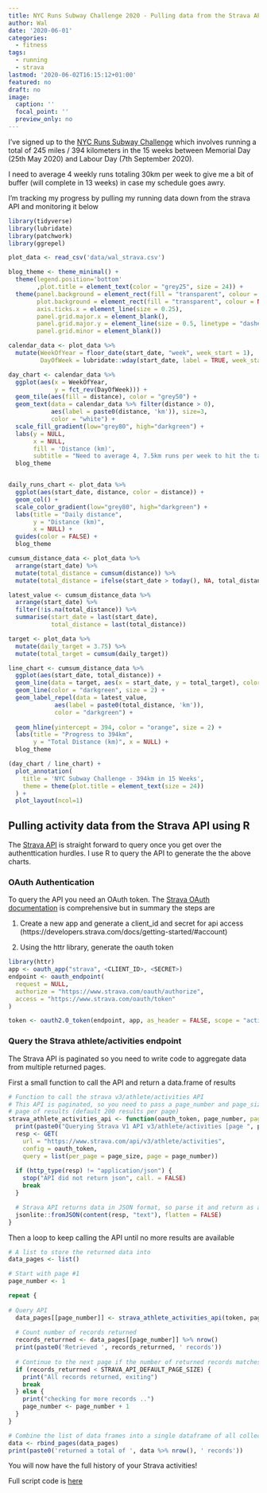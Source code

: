 ```yaml
---
title: NYC Runs Subway Challenge 2020 - Pulling data from the Strava API
author: Wal
date: '2020-06-01'
categories:
  - fitness
tags:
  - running
  - strava
lastmod: '2020-06-02T16:15:12+01:00'
featured: no
draft: no
image:
  caption: ''
  focal_point: ''
  preview_only: no
---
```


I've signed up to the [NYC Runs Subway Challenge](https://nycruns.com/race/nycruns-subway-system-challenge) which involves running a total of 245 miles / 394 kilometers in the 15 weeks between Memorial Day (25th May 2020) and Labour Day (7th September 2020).

I need to average 4 weekly runs totaling 30km per week to give me a bit of buffer (will complete in 13 weeks) in case my schedule goes awry. 

I'm tracking my progress by pulling my running data down from the strava API and monitoring it below

```r
library(tidyverse)
library(lubridate)
library(patchwork)
library(ggrepel)

plot_data <- read_csv('data/wal_strava.csv')

blog_theme <- theme_minimal() +
  theme(legend.position='bottom'
        ,plot.title = element_text(color = "grey25", size = 24)) +
  theme(panel.background = element_rect(fill = "transparent", colour = NA),
        plot.background = element_rect(fill = "transparent", colour = NA),
        axis.ticks.x = element_line(size = 0.25),
        panel.grid.major.x = element_blank(),
        panel.grid.major.y = element_line(size = 0.5, linetype = "dashed"),
        panel.grid.minor = element_blank())
```

```r
calendar_data <- plot_data %>%
  mutate(WeekOfYear = floor_date(start_date, "week", week_start = 1), 
         DayOfWeek = lubridate::wday(start_date, label = TRUE, week_start = 1)) 

day_chart <- calendar_data %>%
  ggplot(aes(x = WeekOfYear, 
             y = fct_rev(DayOfWeek))) +
  geom_tile(aes(fill = distance), color = "grey50") +
  geom_text(data = calendar_data %>% filter(distance > 0), 
            aes(label = paste0(distance, 'km')), size=3,
            color = "white") +
  scale_fill_gradient(low="grey80", high="darkgreen") +
  labs(y = NULL, 
       x = NULL, 
       fill = 'Distance (km)', 
       subtitle = "Need to average 4, 7.5km runs per week to hit the target in 13 weeks ") +
  blog_theme


daily_runs_chart <- plot_data %>%
  ggplot(aes(start_date, distance, color = distance)) + 
  geom_col() +
  scale_color_gradient(low="grey80", high="darkgreen") +
  labs(title = "Daily distance", 
       y = "Distance (km)", 
       x = NULL) +
  guides(color = FALSE) +
  blog_theme

cumsum_distance_data <- plot_data %>%
  arrange(start_date) %>%
  mutate(total_distance = cumsum(distance)) %>%
  mutate(total_distance = ifelse(start_date > today(), NA, total_distance)) 

latest_value <- cumsum_distance_data %>%
  arrange(start_date) %>%
  filter(!is.na(total_distance)) %>%
  summarise(start_date = last(start_date), 
            total_distance = last(total_distance))

target <- plot_data %>%
  mutate(daily_target = 3.75) %>%
  mutate(total_target = cumsum(daily_target))

line_chart <- cumsum_distance_data %>%
  ggplot(aes(start_date, total_distance)) + 
  geom_line(data = target, aes(x = start_date, y = total_target), color = "grey90", size = 0.5) +
  geom_line(color = "darkgreen", size = 2) +
  geom_label_repel(data = latest_value,
             aes(label = paste0(total_distance, 'km')),
             color = "darkgreen") +
  
  geom_hline(yintercept = 394, color = "orange", size = 2) +
  labs(title = "Progress to 394km", 
       y = "Total Distance (km)", x = NULL) +
  blog_theme

(day_chart / line_chart) +
  plot_annotation(
    title = 'NYC Subway Challenge - 394km in 15 Weeks',
    theme = theme(plot.title = element_text(size = 24))
  ) +
  plot_layout(ncol=1)

```

## Pulling activity data from the Strava API using R


The [Strava API](https://developers.strava.com/docs/reference/) is straight forward to query once you get over the authenttication hurdles. I use R to query the API to generate the the above charts.

### OAuth Authentication

To query the API you need an OAuth token. The [Strava OAuth documentation](https://developers.strava.com/docs/authentication/) is comprehensive but in summary the steps are 

1. Create a new app and generate a client_id and secret for api access (https://developers.strava.com/docs/getting-started/#account)

2. Using the httr library, generate the oauth token

```r
library(httr)
app <- oauth_app("strava", <CLIENT_ID>, <SECRET>)
endpoint <- oauth_endpoint(
  request = NULL,
  authorize = "https://www.strava.com/oauth/authorize",
  access = "https://www.strava.com/oauth/token"
)

token <- oauth2.0_token(endpoint, app, as_header = FALSE, scope = "activity:read_all")

```

### Query the Strava athlete/activities endpoint

The Strava API is paginated so you need to write code to aggregate data from multiple returned pages.


First a small function to call the API and return a data.frame of results

```r
# Function to call the strava v3/athlete/activities API
# This API is paginated, so you need to pass a page_number and page_size to retrieve > 1 
# page of results (default 200 results per page)
strava_athlete_activities_api <- function(oauth_token, page_number, page_size = STRAVA_API_DEFAULT_PAGE_SIZE) {
  print(paste0("Querying Strava V1 API v3/athlete/activities [page ", page_number, "]"))
  resp <- GET(
    url = "https://www.strava.com/api/v3/athlete/activities",
    config = oauth_token,
    query = list(per_page = page_size, page = page_number))
  
  if (http_type(resp) != "application/json") {
    stop("API did not return json", call. = FALSE)
    break
  }

  # Strava API returns data in JSON format, so parse it and return as a data.frame
  jsonlite::fromJSON(content(resp, "text"), flatten = FALSE)
}
```


Then a loop to keep calling the API until no more results are available


```r

# A list to store the returned data into
data_pages <- list()

# Start with page #1
page_number <- 1

repeat {
  
# Query API
  data_pages[[page_number]] <- strava_athlete_activities_api(token, page_number)
  
  # Count number of records returned
  records_returrned <- data_pages[[page_number]] %>% nrow()
  print(paste0('Retrieved ', records_returrned, ' records'))
  
  # Continue to the next page if the number of returned records matches the page size
  if (records_returrned < STRAVA_API_DEFAULT_PAGE_SIZE) {
    print("All records returned, exiting")
    break
  } else {
    print("checking for more records ..")
    page_number <- page_number + 1
  }
}

# Combine the list of data frames into a single dataframe of all collected pages
data <- rbind_pages(data_pages)
print(paste0('returned a total of ', data %>% nrow(), ' records'))

```

You will now have the full history of your Strava activities!

Full script code is [here](https://github.com/wal/stravaR/blob/master/R/download_strava.R)


